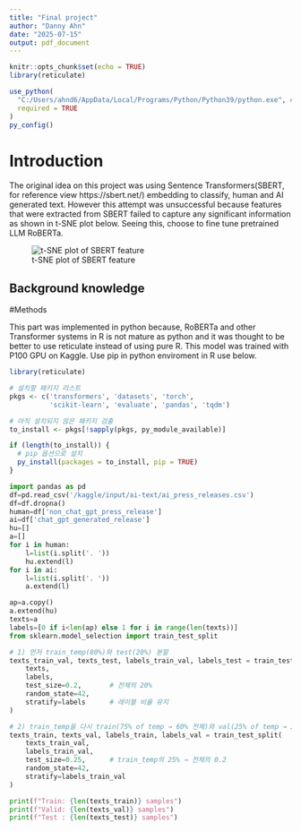 ---
title: "Final project"
author: "Danny Ahn"
date: "2025-07-15"
output: pdf_document
---

```{r setup, include=FALSE}
knitr::opts_chunk$set(echo = TRUE)
library(reticulate)

use_python(
  "C:/Users/ahnd6/AppData/Local/Programs/Python/Python39/python.exe", #use your own path to python
  required = TRUE
)
py_config()

```

# Introduction
The original idea on this project was using Sentence Transformers(SBERT, for reference view https://sbert.net/) embedding to classify, human and AI generated text. However this attempt was unsuccessful because features that were extracted from SBERT failed to capture any significant information as shown in t-SNE plot below. Seeing this, choose to fine tune pretrained LLM RoBERTa. 

![t-SNE plot of SBERT feature](images/TSNE_plot.png)

## Background knowledge

#Methods

This part was implemented in python because, RoBERTa and other Transformer systems in R is not mature as python and it was thought to be better to use reticulate instead of using pure R. This model was trained with P100 GPU on Kaggle. Use pip in python enviroment in R use below. 

```{r install-python-pkgs, include=FALSE}
library(reticulate)

# 설치할 패키지 리스트
pkgs <- c('transformers', 'datasets', 'torch',
          'scikit-learn', 'evaluate', 'pandas', 'tqdm')

# 아직 설치되지 않은 패키지 검출
to_install <- pkgs[!sapply(pkgs, py_module_available)]

if (length(to_install)) {
  # pip 옵션으로 설치
  py_install(packages = to_install, pip = TRUE)
}
```

```{python}
import pandas as pd
df=pd.read_csv('/kaggle/input/ai-text/ai_press_releases.csv')
df=df.dropna()
human=df['non_chat_gpt_press_release']
ai=df['chat_gpt_generated_release']
hu=[]
a=[]
for i in human:
    l=list(i.split('. '))
    hu.extend(l)
for i in ai:
    l=list(i.split('. '))
    a.extend(l)

ap=a.copy()
a.extend(hu)
texts=a
labels=[0 if i<len(ap) else 1 for i in range(len(texts))]
from sklearn.model_selection import train_test_split

# 1) 먼저 train_temp(80%)와 test(20%) 분할
texts_train_val, texts_test, labels_train_val, labels_test = train_test_split(
    texts,
    labels,
    test_size=0.2,       # 전체의 20%
    random_state=42,
    stratify=labels      # 레이블 비율 유지
)

# 2) train_temp을 다시 train(75% of temp → 60% 전체)와 val(25% of temp → 20% 전체)로 분할
texts_train, texts_val, labels_train, labels_val = train_test_split(
    texts_train_val,
    labels_train_val,
    test_size=0.25,      # train_temp의 25% → 전체의 0.2
    random_state=42,
    stratify=labels_train_val
)

print(f"Train: {len(texts_train)} samples")
print(f"Valid: {len(texts_val)} samples")
print(f"Test : {len(texts_test)} samples")

```






